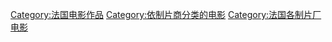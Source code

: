 [[Category:法国电影作品|Category:法国电影作品]]
[[Category:依制片商分类的电影|Category:依制片商分类的电影]]
[[Category:法国各制片厂电影|Category:法国各制片厂电影]]